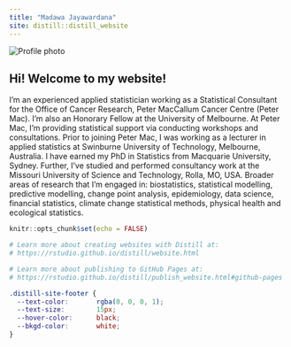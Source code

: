 ```yaml
---
title: "Madawa Jayawardana"
site: distill::distill_website
---
```


<div class="profile-photo">
<img  src="images/madawa.jpg" alt="Profile photo">  
</div>

## Hi! Welcome to my website!

I'm an experienced applied statistician working as a Statistical Consultant for the Office of Cancer Research, Peter MacCallum Cancer Centre (Peter Mac). I’m also an Honorary Fellow at the University of Melbourne. At Peter Mac, I’m providing statistical support via conducting workshops and consultations. Prior to joining Peter Mac, I was working as a lecturer in applied statistics at Swinburne University of Technology, Melbourne, Australia. I have earned my PhD in Statistics from Macquarie University, Sydney. Further, I’ve studied and performed consultancy work at the Missouri University of Science and Technology, Rolla, MO, USA. Broader areas of research that I'm engaged in: biostatistics, statistical modelling, predictive modelling, change point analysis, epidemiology, data science, financial statistics, climate change statistical methods, physical health and ecological statistics.


```r
knitr::opts_chunk$set(echo = FALSE)

# Learn more about creating websites with Distill at:
# https://rstudio.github.io/distill/website.html

# Learn more about publishing to GitHub Pages at:
# https://rstudio.github.io/distill/publish_website.html#github-pages

```

```css
.distill-site-footer {
  --text-color:       rgba(0, 0, 0, 1);
  --text-size:        15px;
  --hover-color:      black;
  --bkgd-color:       white;
}

```